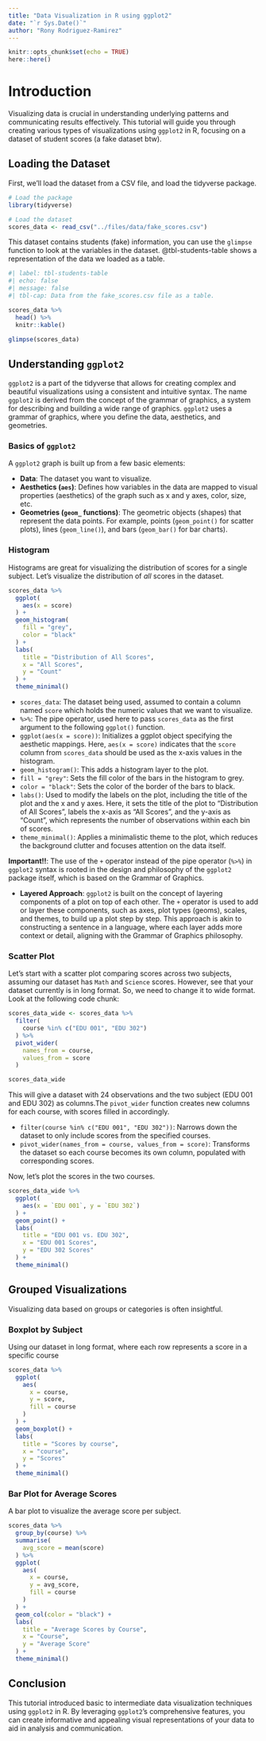 ```yaml
---
title: "Data Visualization in R using ggplot2"
date: "`r Sys.Date()`"
author: "Rony Rodriguez-Ramirez"
---
```


```r
knitr::opts_chunk$set(echo = TRUE)
here::here()
```

# Introduction

Visualizing data is crucial in understanding underlying patterns and communicating results effectively. This tutorial will guide you through creating various types of visualizations using `ggplot2` in R, focusing on a dataset of student scores (a fake dataset btw).

## Loading the Dataset

First, we'll load the dataset from a CSV file, and load the tidyverse package.

```r
# Load the package
library(tidyverse)

# Load the dataset
scores_data <- read_csv("../files/data/fake_scores.csv")
```

This dataset contains students (fake) information, you can use the `glimpse` function to look at the variables in the dataset. @tbl-students-table shows a representation of the data we loaded as a table.

```r
#| label: tbl-students-table
#| echo: false
#| message: false
#| tbl-cap: Data from the fake_scores.csv file as a table.

scores_data %>% 
  head() %>% 
  knitr::kable()
```

```r
glimpse(scores_data)
```

## Understanding `ggplot2`

`ggplot2` is a part of the tidyverse that allows for creating complex and beautiful visualizations using a consistent and intuitive syntax. The name `ggplot2` is derived from the concept of the grammar of graphics, a system for describing and building a wide range of graphics. `ggplot2` uses a grammar of graphics, where you define the data, aesthetics, and geometries.

### Basics of `ggplot2`

A `ggplot2` graph is built up from a few basic elements:

- **Data**: The dataset you want to visualize.
- **Aesthetics (`aes`)**: Defines how variables in the data are mapped to visual properties (aesthetics) of the graph such as x and y axes, color, size, etc.
- **Geometries (`geom_` functions)**: The geometric objects (shapes) that represent the data points. For example, points (`geom_point()` for scatter plots), lines (`geom_line()`), and bars (`geom_bar()` for bar charts).

### Histogram

Histograms are great for visualizing the distribution of scores for a single subject. Let's visualize the distribution of *all* scores in the dataset.

```r
scores_data %>% 
  ggplot( 
    aes(x = score)
  ) +
  geom_histogram(
    fill = "grey", 
    color = "black"
  ) +
  labs(
    title = "Distribution of All Scores",
    x = "All Scores",
    y = "Count"
  ) +
  theme_minimal()
```

- `scores_data`: The dataset being used, assumed to contain a column named `score` which holds the numeric values that we want to visualize.
- `%>%`: The pipe operator, used here to pass `scores_data` as the first argument to the following `ggplot()` function.
- `ggplot(aes(x = score))`: Initializes a ggplot object specifying the aesthetic mappings. Here, `aes(x = score)` indicates that the `score` column from `scores_data` should be used as the x-axis values in the histogram.
- `geom_histogram()`: This adds a histogram layer to the plot. 
- `fill = "grey"`: Sets the fill color of the bars in the histogram to grey.
- `color = "black"`: Sets the color of the border of the bars to black.
- `labs()`: Used to modify the labels on the plot, including the title of the plot and the x and y axes. Here, it sets the title of the plot to "Distribution of All Scores", labels the x-axis as "All Scores", and the y-axis as "Count", which represents the number of observations within each bin of scores.
- `theme_minimal()`: Applies a minimalistic theme to the plot, which reduces the background clutter and focuses attention on the data itself.

:::{.callout-warning}
**Important!!**: The use of the `+` operator instead of the pipe operator (`%>%`) in `ggplot2` syntax is rooted in the design and philosophy of the `ggplot2` package itself, which is based on the Grammar of Graphics.

- **Layered Approach**: `ggplot2` is built on the concept of layering components of a plot on top of each other. The `+` operator is used to add or layer these components, such as axes, plot types (geoms), scales, and themes, to build up a plot step by step. This approach is akin to constructing a sentence in a language, where each layer adds more context or detail, aligning with the Grammar of Graphics philosophy.
:::

### Scatter Plot

Let's start with a scatter plot comparing scores across two subjects, assuming our dataset has `Math` and `Science` scores. However, see that your dataset currently is in long format. So, we need to change it to wide format. Look at the following code chunk:

```r
scores_data_wide <- scores_data %>% 
  filter(
    course %in% c("EDU 001", "EDU 302")
  ) %>% 
  pivot_wider(
    names_from = course, 
    values_from = score
  )

scores_data_wide
```

This will give a dataset with 24 observations and the two subject (EDU 001 and EDU 302) as columns.The `pivot_wider` function creates new columns for each course, with scores filled in accordingly.

- `filter(course %in% c("EDU 001", "EDU 302"))`: Narrows down the dataset to only include scores from the specified courses.
- `pivot_wider(names_from = course, values_from = score)`: Transforms the dataset so each course becomes its own column, populated with corresponding scores.

Now, let's plot the scores in the two courses.

```r
scores_data_wide %>% 
  ggplot(
    aes(x = `EDU 001`, y = `EDU 302`)
  ) +
  geom_point() +
  labs(
    title = "EDU 001 vs. EDU 302",
    x = "EDU 001 Scores",
    y = "EDU 302 Scores"
  ) +
  theme_minimal()
```

## Grouped Visualizations

Visualizing data based on groups or categories is often insightful.

### Boxplot by Subject

Using our dataset in long format, where each row represents a score in a specific course

```r
scores_data %>% 
  ggplot(
    aes(
      x = course, 
      y = score, 
      fill = course
    )
  ) +
  geom_boxplot() +
  labs(
    title = "Scores by course",
    x = "course",
    y = "Scores"
  ) +
  theme_minimal()
```

### Bar Plot for Average Scores

A bar plot to visualize the average score per subject.

```r
scores_data %>%
  group_by(course) %>%
  summarise(
    avg_score = mean(score)
  ) %>%
  ggplot(
    aes(
      x = course, 
      y = avg_score, 
      fill = course
    )
  ) +
  geom_col(color = "black") +
  labs(
    title = "Average Scores by Course",
    x = "Course",
    y = "Average Score"
  ) +
  theme_minimal()
```

## Conclusion

This tutorial introduced basic to intermediate data visualization techniques using `ggplot2` in R. By leveraging `ggplot2`'s comprehensive features, you can create informative and appealing visual representations of your data to aid in analysis and communication.

